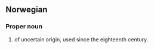 ==Norwegian==

===Proper noun===
{{infl|no|proper noun}}

# {{given name|female|lang=no}} of uncertain origin, used since the eighteenth century.